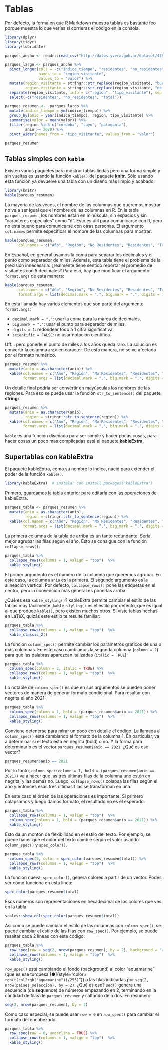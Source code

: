 # Tablas

Por defecto, la forma en que R Markdown muestra tablas es bastante feo porque muestra lo que verías si corrieras el código en la consola.

```r
library(dplyr)
library(tidyr)
library(lubridate)

parques_ancho <- readr::read_csv("http://datos.yvera.gob.ar/dataset/458bcbe1-855c-4bc3-a1c9-cd4e84fedbbc/resource/78aea6ed-761c-4659-bdf2-7fcb0f616fad/download/serie-tiempo-parques-nacionales-mensual.csv")

parques_largo <- parques_ancho %>% 
  pivot_longer(cols = -c("indice_tiempo", "residentes", "no_residentes", "total"),
               names_to = "region_visitante",
               values_to = "valor") %>% 
  mutate(region_visitante = stringr::str_replace(region_visitante, "buenos_aires*", "buenos-aires"),
         region_visitante = stringr::str_replace(region_visitante, "no_residentes", "noresidentes")) %>% 
  separate(region_visitante, into = c("region", "tipo_visitante"), sep = "_") %>% 
  select(-c("residentes", "no_residentes", "total"))

parques_resumen <-  parques_largo %>% 
  mutate(indice_tiempo = ym(indice_tiempo)) %>% 
  group_by(anio = year(indice_tiempo), region, tipo_visitante) %>%  
  summarise(valor = mean(valor)) %>% 
  filter(region %in% c("cordoba", "cuyo", "patagonia"), 
         anio >= 2020) %>% 
  pivot_wider(names_from = "tipo_visitante", values_from = "valor")
```

```r
parques_resumen
```


## Tablas simples con `kable`

Existen varios paquetes para mostrar tablas lindas pero una forma simple y sin vueltas es usando la función `kable()` del paquete **knitr**.
Sólo usando esta función ya devuelve una tabla con un diseño más limpio y acabado:

```r
library(knitr)
kable(parques_resumen)
```

La mayoría de las veces, el nombre de las columnas que queremos mostrar no va a ser igual que el nombre de las columnas en R.
En la tabla `parques_resumen`, los nombres están en minúscula, sin espacios y sin "caracteres especiales" como "ñ".
Esto es útil para comunicarse con R, pero no está bueno para comunicarse con otras personas.
El argumento `col.names` permite especificar el nombre de las columnas para mostrar:

```r
kable(parques_resumen, 
      col.names = c("Año", "Región", "No Residentes", "Residentes", "Total"))
```

En Español, en general usamos la coma para separar los decimales y el punto como separador de miles.
Además, esta tabla tiene el problema de la precisión innecesaria: ¿realmente tiene sentido reportar el promedio de visitantes con 5 decimales?
Para eso, hay que modificar el argumento `format.args` de esta manera:

```r
kable(parques_resumen, 
      col.names = c("Año", "Región", "No Residentes", "Residentes", "Total"),
      format.args = list(decimal.mark = ",", big.mark = ".", digits = 1, scientific = FALSE))
```
En esta llamada hay varios elementos que son parte del argumento `format.args`: 

-  `decimal.mark = ","`: usar la coma para la marca de decimales, 
-  `big.mark = "."`: usar el punto para separador de miles, 
-  `digits = 1`: redondear todo a 1 cifra significativa,
-  `scientific = FALSE`: no usar notación científica. 


Uff... pero ponerle el punto de miles a los años queda raro.
La solución es convertir la columna `anio` en caracter.
De esta manera, no se ve afectada por el formato numérico.

```r
parques_resumen %>% 
  mutate(anio = as.character(anio)) %>% 
  kable(col.names = c("Año", "Región", "No Residentes", "Residentes", "Total"),
        format.args = list(decimal.mark = ",", big.mark = ".", digits = 1, scientific = FALSE))
```

Un detalle final podría ser convertir en mayúsculas los nombres de las regiones. 
Para eso se puede usar la función `str_to_sentence()` del paquete **stringr**. 


```r
parques_resumen %>% 
  mutate(anio = as.character(anio),
         region = stringr::str_to_sentence(region)) %>% 
  kable(col.names = c("Año", "Región", "No Residentes", "Residentes", "Total"),
        format.args = list(decimal.mark = ",", big.mark = ".", digits = 1, scientific = FALSE))
```


`kable` es una función diseñada para ser simple y hacer pocas cosas, para hacer cosas un poco mas complicadas está el paquete **kableExtra**.

## Supertablas con kableExtra

El paquete kableExtra, como su nombre lo indica, nació para extender el poder de la función `kable()`.

```r
library(kableExtra)  # instalar con install.packages("kableExtra")
```

Primero, guardamos la tabla anterior para editarla con las operaciones de kableExtra. 

```r
parques_tabla <- parques_resumen %>% 
  mutate(anio = as.character(anio),
         region = stringr::str_to_sentence(region)) %>% 
  kable(col.names = c("Año", "Región", "No Residentes", "Residentes", "Total"),
        format.args = list(decimal.mark = ",", big.mark = ".", digits = 1, scientific = FALSE))
```

La primera columna de la tabla de arriba es un tanto redundante.
Sería mejor agrupar las filas según el año.
Esto se consigue con la función `collapse_rows()`:

```r
parques_tabla %>% 
  collapse_rows(columns = 1, valign = "top")  %>% 
  kable_styling() 
```

El primer argumento es el número de la columna que queremos agrupar.
En este caso, la columna `anio` es la primera.
El segundo argumento es la alineación vertical.
Por defecto, `collapse_rows()` pone las etiquetas en el centro, pero la convención más general es ponerlas arriba.

¿Qué es esa `kable_styling()`?
kableExtra permite cambiar el estilo de las tablas muy fácilmente.
`kable_styling()` es el estilo por defecto, que es igual al que produce `kable()`, pero existen muchos otros.
Si viste tablas hechas en LaTeX, quizás este estilo te resulte familiar:

```r
parques_tabla %>% 
  collapse_rows(columns = 1, valign = "top")  %>% 
  kable_classic_2()
```

La función `column_spec()` permite cambiar los parámetros gráficos de una o más columnas.
En este caso cambiamos la segunda columna (`column = 2`) para que las palabras aparezcan italizadas (`italic = TRUE`):

```r
parques_tabla %>% 
  column_spec(column = 2, italic = TRUE) %>%
  collapse_rows(columns = 1, valign = "top")  %>%
  kable_styling() 
```

Lo notable de `column_spec()` es que en sus argumentos se pueden poner vectores de manera de generar formato condicional.
Para resaltar con negrita el año 2021:

```r
parques_tabla %>% 
  column_spec(column = 1, bold = (parques_resumen$anio == 2021)) %>%
  collapse_rows(columns = 1, valign = "top")  %>%
  kable_styling() 
```

Conviene detenerse para mirar un poco con detalle el código.
La llamada a `column_spec()` está cambiando el formato de la columna 1.
En particular, va a determinar si el texto está en negrita (bold) o no.
Y la forma para determinarlo es el vector `parques_resumen$anio == 2021`.
¿Qué es ese vector?

```r
parques_resumen$anio == 2021
```

Por lo tanto, `column_spec(column = 1, bold = (parques_resumen$anio == 2021))` va a hacer que las tres últimas filas de la columna uno estén en negrita, y las demás no.
Luego, `collapse_rows()` colapsa las filas según el año y entonces esas tres últimas filas se transforman en una.

En este caso el órden de las operaciones es importante. 
Si primero colapsamos y luego damos formato, el resultado no es el esperado:

```r
parques_tabla %>% 
  collapse_rows(columns = 1, valign = "top")  %>%
  column_spec(column = 1, bold = (parques_resumen$anio == 2021)) %>%
  kable_styling() 
```

Esto da un montón de flexibilidad en el estilo del texto.
Por ejemplo, se puede hacer que el color del texto cambie según el valor usando `column_spec()` y `spec_color()`.

```r
parques_tabla %>% 
  column_spec(5, color = spec_color(parques_resumen$total)) %>% 
  collapse_rows(columns = 1, valign = "top")  %>%
  kable_styling() 
```

La función nueva, `spec_color()`, genera colores a partir de un vector.
Podés ver cómo funciona en esta linea:

```r
spec_color(parques_resumen$total)
```

Esos números son representaciones en hexadecimal de los colores que ves en la tabla.

```r
scales::show_col(spec_color(parques_resumen$total))
```

Así como se puede cambiar el estilo de las columnas con `column_spec()`, se puede cambiar el estilo de las filas con `row_spec()`.
Por ejemplo, se puede resaltar cada 2 líneas con este código:

```r
parques_tabla %>% 
  row_spec(row = seq(2, nrow(parques_resumen), by = 2), background = "aquamarine") %>% 
  collapse_rows(columns = 1, valign = "top")  %>%
  kable_styling() 
```

`row_spec()` está cambiando el fondo (background) al color "aquamarine" (que es ese turquesa [●]{style="color:`r rgb(t(col2rgb("aquamarine"))/255)`"}) a las filas indicadas por `seq(2, nrow(paises_seleccion), by = 2)`.
¿Qué es eso?
`seq()` genera una secuencia (de **seq**uence) de números empezando en 2, terminando en la cantidad de filas de `parques_resumen` y saltando de a dos.
En resumen:

```r
seq(2, nrow(parques_resumen), by = 2)
```

Como caso especial, se puede usar `row = 0` en `row_spec()` para cambiar el formato del encabezado.

```r
parques_tabla %>% 
  row_spec(row = 0, underline = TRUE) %>% 
  collapse_rows(columns = 1, valign = "top")  %>%
  kable_styling() 
```
